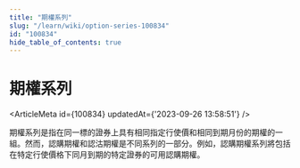 ```yaml
---
title: "期權系列"
slug: "/learn/wiki/option-series-100834"
id: "100834"
hide_table_of_contents: true
---
```



# 期權系列

<ArticleMeta id={100834} updatedAt={'2023-09-26 13:58:51'} />
<div className='border-solid border-b border-t-0 my-4 border-[var(--ifm-color-gray-300)]' />

期權系列是指在同一標的證券上具有相同指定行使價和相同到期月份的期權的一組。然而，認購期權和認沽期權是不同系列的一部分。例如，認購期權系列將包括在特定行使價格下同月到期的特定證券的可用認購期權。
